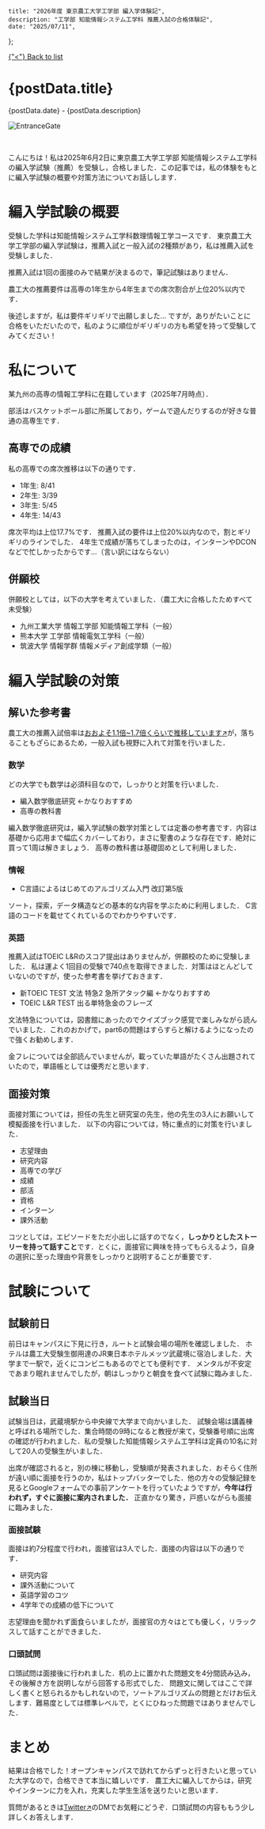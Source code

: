     title: "2026年度 東京農工大学工学部 編入学体験記",
    description: "工学部 知能情報システム工学科 推薦入試の合格体験記",
    date: "2025/07/11",
};

<div className="mb-4 space-y-2 font-Zen_Kaku_Gothic_New text-slate-800">
    <a href="/Blog" className="text-lg text-blue-600 hover:underline ">{"<"} Back to list</a>
    <h1 className="text-3xl font-semibold text-left">
        {postData.title}
    </h1>
    <p className="text-left">
        {postData.date} - {postData.description}
    </p>
</div>


![EntranceGate](/images/tuatGate.png "Entrance Gate")

<br />

こんにちは！私は2025年6月2日に東京農工大学工学部 知能情報システム工学科の編入学試験（<span className='text-rose-600'>推薦</span>）を受験し，合格しました．この記事では，私の体験をもとに編入学試験の概要や対策方法についてお話しします．

# 編入学試験の概要
受験した学科は知能情報システム工学科数理情報工学コースです．
東京農工大学工学部の編入学試験は，推薦入試と一般入試の2種類があり，私は推薦入試を受験しました．

推薦入試は1回の面接のみで結果が決まるので，筆記試験はありません．

農工大の推薦要件は<span className='text-rose-600'>高専の1年生から4年生までの席次割合が上位20%以内</span>です．

後述しますが，私は要件ギリギリで出願しました... ですが，ありがたいことに合格をいただいたので，私のように順位がギリギリの方も希望を持って受験してみてください！

# 私について
某九州の高専の情報工学科に在籍しています（2025年7月時点）．

部活はバスケットボール部に所属しており，ゲームで遊んだりするのが好きな普通の高専生です．

## 高専での成績
私の高専での席次推移は以下の通りです．

- 1年生: 8/41
- 2年生: 3/39
- 3年生: 5/45
- 4年生: 14/43

席次平均は<span className='text-rose-600'>上位17.7%</span>です．
推薦入試の要件は上位20%以内なので，割とギリギリのラインでした．
4年生で成績が落ちてしまったのは，インターンやDCONなどで忙しかったからです...（言い訳にはならない）

## 併願校
併願校としては，以下の大学を考えていました．（農工大に合格したためすべて未受験）
- 九州工業大学 情報工学部 知能情報工学科（一般）
- 熊本大学 工学部 情報電気工学科（一般）
- 筑波大学 情報学群 情報メディア創成学類（一般）

# 編入学試験の対策

## 解いた参考書
農工大の推薦入試倍率は<a href='https://www.tuat.ac.jp/admission/nyushi_gakubu/past/' className='text-blue-600 hover:underline'>おおよそ1.1倍~1.7倍くらいで推移しています↗</a>が，落ちることもざらにあるため，一般入試も視野に入れて対策を行いました．

### 数学
どの大学でも数学は必須科目なので，しっかりと対策を行いました．
- <span className='text-rose-600'>編入数学徹底研究</span> ←かなりおすすめ
- 高専の教科書

編入数学徹底研究は，編入学試験の数学対策としては定番の参考書です．内容は基礎から応用まで幅広くカバーしており，まさに聖書のような存在です．絶対に買って1周は解きましょう．
高専の教科書は基礎固めとして利用しました．

### 情報
- <span className='text-rose-600'>C言語によるはじめてのアルゴリズム入門 改訂第5版</span>

ソート，探索，データ構造などの基本的な内容を学ぶために利用しました．
C言語のコードを載せてくれているのでわかりやすいです．

### 英語
推薦入試はTOEIC L&Rのスコア提出はありませんが，併願校のために受験しました．
私は運よく1回目の受験で740点を取得できました．対策はほとんどしていないのですが，使った参考書を挙げておきます．

- <span className='text-rose-600'>新TOEIC TEST 文法 特急2 急所アタック編</span> ←かなりおすすめ
- TOEIC L&R TEST 出る単特急金のフレーズ

文法特急については，図書館にあったのでクイズブック感覚で楽しみながら読んでいました．これのおかげで，part6の問題はすらすらと解けるようになったので強くお勧めします．

金フレについては全部読んでいませんが，載っていた単語がたくさん出題されていたので，単語帳としては優秀だと思います．

## 面接対策
面接対策については，担任の先生と研究室の先生，他の先生の3人にお願いして模擬面接を行いました．
以下の内容については，特に重点的に対策を行いました．
- 志望理由
- 研究内容
- 高専での学び
- 成績
- 部活
- 資格
- インターン
- 課外活動

コツとしては，エピソードをただ小出しに話すのでなく，**しっかりとしたストーリーを持って話すこと**です．とくに，面接官に興味を持ってもらえるよう，自身の選択に至った理由や背景をしっかりと説明することが重要です．

# 試験について
## 試験前日
前日はキャンパスに下見に行き，ルートと試験会場の場所を確認しました．
ホテルは農工大受験生御用達のJR東日本ホテルメッツ武蔵境に宿泊しました．大学まで一駅で，近くにコンビニもあるのでとても便利です．
メンタルが不安定であまり眠れませんでしたが，朝はしっかりと朝食を食べて試験に臨みました．

## 試験当日
試験当日は，武蔵境駅から中央線で大学まで向かいました．
試験会場は講義棟と呼ばれる場所でした．集合時間の9時になると教授が来て，受験番号順に出席の確認が行われました．私の受験した知能情報システム工学科は定員の10名に対して<span className='text-rose-600'>20人</span>の受験生がいました．

出席が確認されると，別の棟に移動し，受験順が発表されました．おそらく住所が遠い順に面接を行うのか，私はトップバッターでした．他の方々の受験記録を見るとGoogleフォームでの事前アンケートを行っていたようですが，**今年は行われず，すぐに面接に案内されました．**
正直かなり驚き，戸惑いながらも面接に臨みました．

### 面接試験
面接は約7分程度で行われ，面接官は3人でした．面接の内容は以下の通りです．
- 研究内容
- 課外活動について
- 英語学習のコツ
- 4学年での成績の低下について

志望理由を聞かれず面食らいましたが，面接官の方々はとても優しく，リラックスして話すことができました．

### 口頭試問
口頭試問は面接後に行われました．机の上に置かれた問題文を4分間読み込み，その後解き方を説明しながら回答する形式でした．
問題文に関してはここで詳しく書くと怒られるかもしれないので，ソートアルゴリズムの問題とだけお伝えします．難易度としては標準レベルで，とくにひねった問題ではありませんでした．

# まとめ
結果は<span className='text-rose-600'>合格</span>でした！オープンキャンパスで訪れてからずっと行きたいと思っていた大学なので，合格できて本当に嬉しいです．
農工大に編入してからは，研究やインターンに力を入れ，充実した学生生活を送りたいと思います．

質問があるときは<a href='https://x.com/esulikesbread' className='text-blue-600 hover:underline'>Twitter↗</a>のDMでお気軽にどうぞ．口頭試問の内容ももう少し詳しくお答えします．